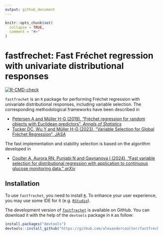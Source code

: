 ```yaml
---
output: github_document
---
```


<!-- README.md is generated from README.Rmd. Please edit that file -->

```r
knitr::opts_chunk$set(
  collapse = TRUE,
  comment = "#>"
)
```

# fastfrechet: Fast Fréchet regression with univariate distributional responses

<!-- badges: start -->
[![R-CMD-check](https://github.com/alexandercoulter/fastfrechet/actions/workflows/R-CMD-check.yaml/badge.svg)](https://github.com/alexandercoulter/fastfrechet/actions/workflows/R-CMD-check.yaml)
<!-- badges: end -->

`fastfrechet` is an `R` package for performing Fréchet regression with univariate distributional responses, including variable selection. The corresponding methodological frameworks have been described in

* [Petersen A and Müller H-G (2019), "Fréchet regression for random objects with Euclidean predictors", *Annals of Statistics*](https://doi.org/10.1214/17-AOS1624)
* [Tucker DC, Wu Y and Müller H-G (2023), "Variable Selection for Global Fréchet Regression", *JASA*](https://doi.org/10.1080/01621459.2021.1969240)

The fast implementation and stability selection is based on the algorithm developed in 

* [Coulter A, Aurora RN, Punjabi N and Gaynanova I (2024), “Fast variable selection for distributional regression with application to continuous glucose monitoring data.” *arXiv*](https://arxiv.org/abs/2403.00922)

## Installation

To use `fastfrechet`, you need to install [`R`](https://cran.r-project.org/). To enhance your user experience, you may use some IDE for it (e.g. [`RStudio`](https://www.rstudio.com/)).

The development version of [`fastfrechet`](https://github.com/alexandercoulter/fastfrechet) is available on GitHub. You can download it with the help of the `devtools` package in `R` as follow:

```r
install.packages("devtools")
devtools::install_github("https://github.com/alexandercoulter/fastfrechet", build_vignettes = TRUE)
```

